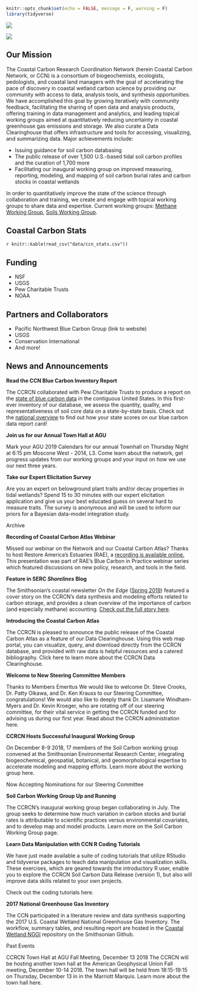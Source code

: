 ```r
knitr::opts_chunk$set(echo = FALSE, message = F, warning = F)
library(tidyverse)
```

![](./media/ccrcn_title.png)

![](./media/drone_water_overlook_gcrew_serc.png)

## Our Mission

The Coastal Carbon Research Coordination Network (herein Coastal Carbon Network, or CCN) is a consortium of biogeochemists, ecologists, pedologists, and coastal land managers with the goal of accelerating the pace of discovery in coastal wetland carbon science by providing our community with access to data, analysis tools, and synthesis opportunities. We have accomplished this goal by growing iteratively with community feedback, facilitating the sharing of open data and analysis products, offering training in data management and analytics, and leading topical working groups aimed at quantitatively reducing uncertainty in coastal greenhouse gas emissions and storage. We also curate a Data Clearinghouse that offers infrastructure and tools for accessing, visualizing, and summarizing data. Major achievements include:

-   Issuing guidance for soil carbon databasing
-   The public release of over 1,500 U.S.-based tidal soil carbon profiles and the curation of 1,700 more
-   Facilitating our inaugural working group on improved measuring, reporting, modeling, and mapping of soil carbon burial rates and carbon stocks in coastal wetlands

In order to quantitatively improve the state of the science through collaboration and training, we create and engage with topical working groups to share data and expertise. Current working groups: [Methane Working Group](https://smithsonian.github.io/CCN-Community-Resources/mwg.html), [Soils Working Group](https://smithsonian.github.io/CCN-Community-Resources/swg.html).

## Coastal Carbon Stats

`r knitr::kable(read_csv("data/ccn_stats.csv"))`

## Funding

-   NSF
-   USGS
-   Pew Charitable Trusts
-   NOAA

## Partners and Collaborators

-   Pacific Northwest Blue Carbon Group (link to website)
-   USGS
-   Conservation International
-   And more!

## News and Announcements

**Read the CCN Blue Carbon Inventory Report**

The CCRCN collaborated with Pew Charitable Trusts to produce a report on the [state of blue carbon data](https://smithsonian.github.io/CCRCN-Pew-Project/) in the contiguous United States. In this first-ever inventory of our database, we assess the quantity, quality, and representativeness of soil core data on a state-by-state basis. Check out the [national overview](https://smithsonian.github.io/CCRCN-Pew-Project/analysis.html#national-overview) to find out how your state scores on our blue carbon data report card!

**Join us for our Annual Town Hall at AGU**

Mark your AGU 2019 Calendars for our annual Townhall on Thursday Night at 6:15 pm Moscone West - 2014, L3. Come learn about the network, get progress updates from our working groups and your input on how we use our next three years.

**Take our Expert Elicitation Survey**

Are you an expert on belowground plant traits and/or decay properties in tidal wetlands? Spend 15 to 30 minutes with our expert elicitation application and give us your best educated guess on several hard to measure traits. The survey is anonymous and will be used to inform our priors for a Bayesian data-model integration study.

Archive

**Recording of Coastal Carbon Atlas Webinar**

Missed our webinar on the Network and our Coastal Carbon Atlas? Thanks to host Restore America's Estuaries (RAE), a [recording is available online.](https://www.youtube.com/watch?v=sEcu1kZAs-o) This presentation was part of RAE's Blue Carbon in Practice webinar series which featured discussions on new policy, research, and tools in the field.

**Feature in SERC *Shorelines* Blog**

The Smithsonian's coastal newsletter *On the Edge* ([Spring 2019](https://serc.si.edu/sites/default/files/pictures/newsletters/serc_newsletter_spring2019_final.pdf)) featured a cover story on the CCRCN's data synthesis and modeling efforts related to carbon storage, and provides a clean overview of the importance of carbon (and especially methane) accounting. [Check out the full story here](https://sercblog.si.edu/rethinking-carbon/).

**Introducing the Coastal Carbon Atlas**

The CCRCN is pleased to announce the public release of the Coastal Carbon Atlas as a feature of our Data Clearinghouse. Using this web map portal, you can visualize, query, and download directly from the CCRCN database, and provided with raw data is helpful resources and a catered bibliography. Click here to learn more about the CCRCN Data Clearinghouse.

**Welcome to New Steering Committee Members**

Thanks to Members Emeritus We would like to welcome Dr. Steve Crooks, Dr. Patty Oikawa, and Dr. Ken Krauss to our Steering Committee, congratulations! We would also like to deeply thank Dr. Lisamarie Windham-Myers and Dr. Kevin Kroeger, who are rotating off of our steering committee, for their vital service in getting the CCRCN funded and for advising us during our first year. Read about the CCRCN administration here.

**CCRCN Hosts Successful Inaugural Working Group**

On December 8-9 2018, 17 members of the Soil Carbon working group convened at the Smithsonian Environmental Research Center, integrating biogeochemical, geospatial, botanical, and geomorphological expertise to accelerate modeling and mapping efforts. Learn more about the working group here.

Now Accepting Nominations for our Steering Committee

**Soil Carbon Working Group Up and Running**

The CCRCN's inaugural working group began collaborating in July. The group seeks to determine how much variation in carbon stocks and burial rates is attributable to scientific practices versus environmental covariates, and to develop map and model products. Learn more on the Soil Carbon Working Group page.

**Learn Data Manipulation with CCN R Coding Tutorials**

We have just made available a suite of coding tutorials that utilize RStudio and tidyverse packages to teach data manipulation and visualization skills. These exercises, which are geared towards the introductory R user, enable you to explore the CCRCN Soil Carbon Data Release (version 1), but also will improve data skills related to your own projects.

Check out the coding tutorials here.

**2017 National Greenhouse Gas Inventory**

The CCN participated in a literature review and data synthesis supporting the 2017 U.S. Coastal Wetland National Greenhouse Gas Inventory. The workflow, summary tables, and resulting report are hosted in the [Coastal Wetland NGGI](https://github.com/Smithsonian/Coastal-Wetland-NGGI-Data-Public) repository on the Smithsonian Github.

Past Events

CCRCN Town Hall at AGU Fall Meeting, December 13 2018 The CCRCN will be hosting another town hall at the American Geophysical Union Fall meeting, December 10-14 2018. The town hall will be held from 18:15-19:15 on Thursday, December 13 in in the Marriott Marquis. Learn more about the town hall here.
